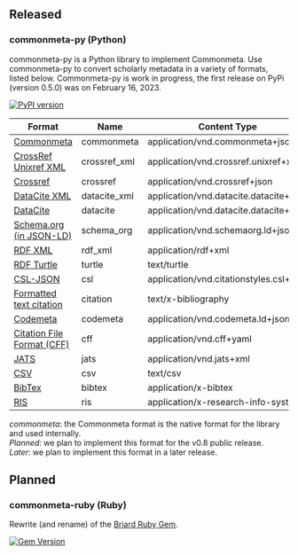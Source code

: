 ## Released

### commonmeta-py (Python)

commonmeta-py is a Python library to implement Commonmeta. Use commonmeta-py to convert scholarly metadata in a variety of formats, listed below. Commonmeta-py is work in progress, the first release on PyPi (version 0.5.0) was on February 16, 2023.

[![PyPI version](https://img.shields.io/pypi/v/commonmeta-py.svg)](https://pypi.org/project/commonmeta-py/)

| Format                                                                                           | Name          | Content Type                           | Read    | Write   |
| ------------------------------------------------------------------------------------------------ | ------------- | -------------------------------------- | ------- | ------- |
| [Commonmeta](https://commonmeta.org)                                                             | commonmeta    | application/vnd.commonmeta+json        | yes     | yes     |
| [CrossRef Unixref XML](https://www.crossref.org/schema/documentation/unixref1.1/unixref1.1.html) | crossref_xml  | application/vnd.crossref.unixref+xml   | yes     | planned |
| [Crossref](https://api.crossref.org)                                                             | crossref      | application/vnd.crossref+json          | yes     | no      |
| [DataCite XML](https://schema.datacite.org/)                                                     | datacite_xml  | application/vnd.datacite.datacite+xml  | planned | later   |
| [DataCite](https://api.datacite.org/)                                                            | datacite      | application/vnd.datacite.datacite+json | yes     | yes     |
| [Schema.org (in JSON-LD)](http://schema.org/)                                                    | schema_org    | application/vnd.schemaorg.ld+json      | yes     | yes     |
| [RDF XML](http://www.w3.org/TR/rdf-syntax-grammar/)                                              | rdf_xml       | application/rdf+xml                    | no      | later   |
| [RDF Turtle](http://www.w3.org/TeamSubmission/turtle/)                                           | turtle        | text/turtle                            | no      | later   |
| [CSL-JSON](https://citationstyles.org/)                                                          | csl           | application/vnd.citationstyles.csl+json | later  | yes     |
| [Formatted text citation](https://citationstyles.org/)                                           | citation      | text/x-bibliography                    | no      | yes     |
| [Codemeta](https://codemeta.github.io/)                                                          | codemeta      | application/vnd.codemeta.ld+json       | yes     | later   |
| [Citation File Format (CFF)](https://citation-file-format.github.io/)                            | cff           | application/vnd.cff+yaml               | yes     | later   |
| [JATS](https://jats.nlm.nih.gov/)                                                                | jats          | application/vnd.jats+xml               | later   | later   |
| [CSV](ttps://en.wikipedia.org/wiki/Comma-separated_values)                                       | csv           | text/csv                               | no      | later   |
| [BibTex](http://en.wikipedia.org/wiki/BibTeX)                                                    | bibtex        | application/x-bibtex                   | later   | yes     |
| [RIS](http://en.wikipedia.org/wiki/RIS_(file_format))                                            | ris           | application/x-research-info-systems    | later   | yes     |

_commonmeta_: the Commonmeta format is the native format for the library and used internally.  
_Planned_: we plan to implement this format for the v0.8 public release.  
_Later_: we plan to implement this format in a later release.

## Planned

### commonmeta-ruby (Ruby)

Rewrite (and rename) of the [Briard Ruby Gem](https://github.com/front-matter/briard).

[![Gem Version](https://badge.fury.io/rb/briard.svg)](https://badge.fury.io/rb/briard)

